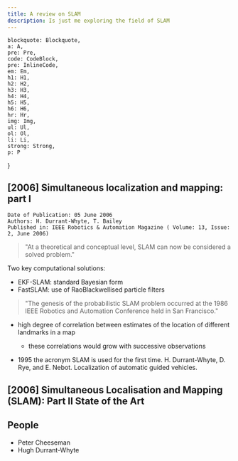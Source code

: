 ```yaml
---
title: A review on SLAM
description: Is just me exploring the field of SLAM
---
```


    blockquote: Blockquote,
    a: A,
    pre: Pre,
    code: CodeBlock,
    pre: InlineCode,
    em: Em,
    h1: H1,
    h2: H2,
    h3: H3,
    h4: H4,
    h5: H5,
    h6: H6,
    hr: Hr,
    img: Img,
    ul: Ul,
    ol: Ol,
    li: Li,
    strong: Strong,
    p: P
}


## [2006] Simultaneous localization and mapping: part I


```
Date of Publication: 05 June 2006
Authors: H. Durrant-Whyte, T. Bailey
Published in: IEEE Robotics & Automation Magazine ( Volume: 13, Issue: 2, June 2006)
```

> "At a theoretical and conceptual level, SLAM can now be considered a solved problem."


Two key computational solutions:
- EKF-SLAM: standard Bayesian form
- FastSLAM: use of RaoBlackwellised particle filters

> "The genesis of the probabilistic SLAM problem occurred at the 1986 IEEE Robotics and Automation Conference held in San Francisco."

- high degree of correlation between estimates of the location of different landmarks in a map
    - these correlations would grow with successive observations

- 1995 the acronym SLAM is used for the first time. H. Durrant-Whyte, D. Rye, and E. Nebot. Localization of automatic guided vehicles.


## [2006] Simultaneous Localisation and Mapping (SLAM): Part II State of the Art


## People

- Peter Cheeseman
- Hugh Durrant-Whyte

